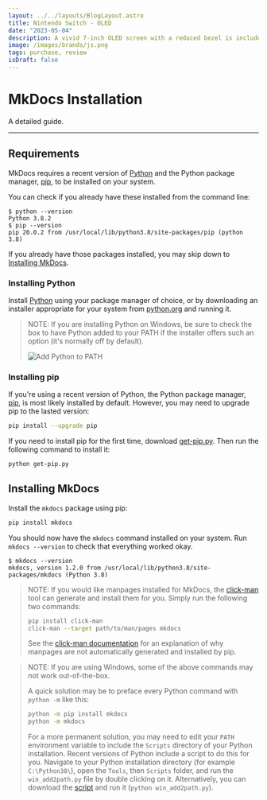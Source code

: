 ```yaml
---
layout: ../../layouts/BlogLayout.astro
title: Nintendo Switch - OLED
date: "2023-05-04"
description: A vivid 7-inch OLED screen with a reduced bezel is included in the OLED Model. A immersive portable and tabletop gaming experience is delivered by the wide screen's vibrant colours and strong contrast.
image: /images/brands/js.png
tags: purchase, review
isDraft: false
---
```


# MkDocs Installation

A detailed guide.

---

## Requirements

MkDocs requires a recent version of [Python] and the Python package
manager, [pip], to be installed on your system.

You can check if you already have these installed from the command line:

```console
$ python --version
Python 3.8.2
$ pip --version
pip 20.0.2 from /usr/local/lib/python3.8/site-packages/pip (python 3.8)
```

If you already have those packages installed, you may skip down to [Installing
MkDocs](#installing-mkdocs).

### Installing Python

Install [Python] using your package manager of choice, or by downloading an
installer appropriate for your system from [python.org] and running it.

> NOTE:
> If you are installing Python on Windows, be sure to check the box to have
> Python added to your PATH if the installer offers such an option (it's
> normally off by default).
>
> ![Add Python to PATH](../img/win-py-install.png)

### Installing pip

If you're using a recent version of Python, the Python package manager, [pip],
is most likely installed by default. However, you may need to upgrade pip to the
lasted version:

```bash
pip install --upgrade pip
```

If you need to install pip for the first time, download [get-pip.py].
Then run the following command to install it:

```bash
python get-pip.py
```

## Installing MkDocs

Install the `mkdocs` package using pip:

```bash
pip install mkdocs
```

You should now have the `mkdocs` command installed on your system. Run `mkdocs
--version` to check that everything worked okay.

```console
$ mkdocs --version
mkdocs, version 1.2.0 from /usr/local/lib/python3.8/site-packages/mkdocs (Python 3.8)
```

> NOTE:
> If you would like manpages installed for MkDocs, the [click-man] tool can
> generate and install them for you. Simply run the following two commands:
>
> ```bash
> pip install click-man
> click-man --target path/to/man/pages mkdocs
> ```
>
> See the [click-man documentation] for an explanation of why manpages are
> not automatically generated and installed by pip.

> NOTE:
> If you are using Windows, some of the above commands may not work
> out-of-the-box.
>
> A quick solution may be to preface every Python command with `python -m`
> like this:
>
> ```bash
> python -m pip install mkdocs
> python -m mkdocs
> ```
>
> For a more permanent solution, you may need to edit your `PATH` environment
> variable to include the `Scripts` directory of your Python installation.
> Recent versions of Python include a script to do this for you. Navigate to
> your Python installation directory (for example `C:\Python38\`), open the
> `Tools`, then `Scripts` folder, and run the `win_add2path.py` file by double
> clicking on it. Alternatively, you can download the [script][a2p] and run it
> (`python win_add2path.py`).

[Python]: https://www.python.org/
[python.org]: https://www.python.org/downloads/
[pip]: https://pip.readthedocs.io/en/stable/installing/
[get-pip.py]: https://bootstrap.pypa.io/get-pip.py
[click-man]: https://github.com/click-contrib/click-man
[click-man documentation]: https://github.com/click-contrib/click-man#automatic-man-page-installation-with-setuptools-and-pip
[a2p]: https://github.com/python/cpython/blob/master/Tools/scripts/win_add2path.py
